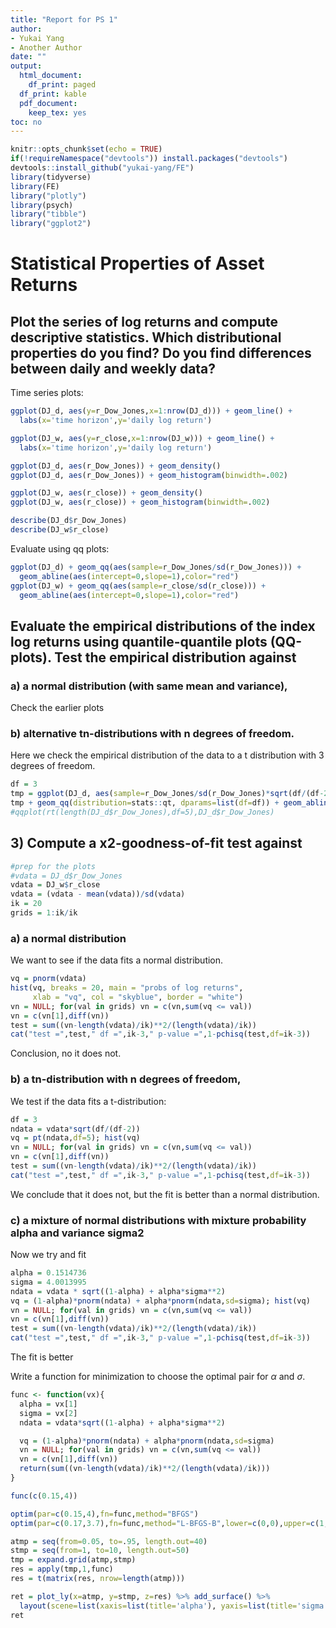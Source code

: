 ```yaml
---
title: "Report for PS 1"
author:
- Yukai Yang
- Another Author
date: ""
output:
  html_document:
    df_print: paged
  df_print: kable
  pdf_document:
    keep_tex: yes
toc: no
---
```


```r
knitr::opts_chunk$set(echo = TRUE)
if(!requireNamespace("devtools")) install.packages("devtools")
devtools::install_github("yukai-yang/FE")
library(tidyverse)
library(FE)
library("plotly")
library(psych)
library("tibble")
library("ggplot2")
```

#  Statistical Properties of Asset Returns

## Plot the series of log returns and compute descriptive statistics. Which distributional properties do you find? Do you find differences between daily and weekly data?

Time series plots:
```r
ggplot(DJ_d, aes(y=r_Dow_Jones,x=1:nrow(DJ_d))) + geom_line() +
  labs(x='time horizon',y='daily log return')
```

```r
ggplot(DJ_w, aes(y=r_close,x=1:nrow(DJ_w))) + geom_line() +
  labs(x='time horizon',y='daily log return')
```

```r
ggplot(DJ_d, aes(r_Dow_Jones)) + geom_density()
ggplot(DJ_d, aes(r_Dow_Jones)) + geom_histogram(binwidth=.002)

```

```r
ggplot(DJ_w, aes(r_close)) + geom_density()
ggplot(DJ_w, aes(r_close)) + geom_histogram(binwidth=.002)

```

```r
describe(DJ_d$r_Dow_Jones)
describe(DJ_w$r_close)
```
Evaluate using qq plots:
```r
ggplot(DJ_d) + geom_qq(aes(sample=r_Dow_Jones/sd(r_Dow_Jones))) +
  geom_abline(aes(intercept=0,slope=1),color="red")
ggplot(DJ_w) + geom_qq(aes(sample=r_close/sd(r_close))) +
  geom_abline(aes(intercept=0,slope=1),color="red")
```


## Evaluate the empirical distributions of the index log returns using quantile-quantile plots (QQ-plots). Test the empirical distribution against

### a) a normal distribution (with same mean and variance),

Check the earlier plots



### b) alternative tn-distributions with n degrees of freedom.

Here we check the empirical distribution of the data to a t distribution with 3 degrees of freedom. 

```r
df = 3
tmp = ggplot(DJ_d, aes(sample=r_Dow_Jones/sd(r_Dow_Jones)*sqrt(df/(df-2))))
tmp + geom_qq(distribution=stats::qt, dparams=list(df=df)) + geom_abline(aes(intercept=0,slope=1),color="red")
#qqplot(rt(length(DJ_d$r_Dow_Jones),df=5),DJ_d$r_Dow_Jones)
```


## 3) Compute a x2-goodness-of-fit test against

```r
#prep for the plots
#vdata = DJ_d$r_Dow_Jones
vdata = DJ_w$r_close
vdata = (vdata - mean(vdata))/sd(vdata)
ik = 20
grids = 1:ik/ik
```

### a) a normal distribution

We want to see if the data fits a normal distribution.
```r
vq = pnorm(vdata)
hist(vq, breaks = 20, main = "probs of log returns",
     xlab = "vq", col = "skyblue", border = "white")
vn = NULL; for(val in grids) vn = c(vn,sum(vq <= val))
vn = c(vn[1],diff(vn))
test = sum((vn-length(vdata)/ik)**2/(length(vdata)/ik))
cat("test =",test," df =",ik-3," p-value =",1-pchisq(test,df=ik-3))
```
Conclusion, no it does not.

### b) a tn-distribution with n degrees of freedom,

We test if the data fits a t-distribution:
```r
df = 3
ndata = vdata*sqrt(df/(df-2))
vq = pt(ndata,df=5); hist(vq)
vn = NULL; for(val in grids) vn = c(vn,sum(vq <= val))
vn = c(vn[1],diff(vn))
test = sum((vn-length(vdata)/ik)**2/(length(vdata)/ik))
cat("test =",test," df =",ik-3," p-value =",1-pchisq(test,df=ik-3))
```

We conclude that it does not, but the fit is better than a normal distribution.

### c) a mixture of normal distributions with mixture probability alpha and variance sigma2

Now we try and fit 

```r
alpha = 0.1514736
sigma = 4.0013995
ndata = vdata * sqrt((1-alpha) + alpha*sigma**2)
vq = (1-alpha)*pnorm(ndata) + alpha*pnorm(ndata,sd=sigma); hist(vq)
vn = NULL; for(val in grids) vn = c(vn,sum(vq <= val))
vn = c(vn[1],diff(vn))
test = sum((vn-length(vdata)/ik)**2/(length(vdata)/ik))
cat("test =",test," df =",ik-3," p-value =",1-pchisq(test,df=ik-3))
```

The fit is better

Write a function for minimization to choose the optimal pair for $\alpha$ and $\sigma$.

```r
func <- function(vx){
  alpha = vx[1]
  sigma = vx[2]
  ndata = vdata*sqrt((1-alpha) + alpha*sigma**2)

  vq = (1-alpha)*pnorm(ndata) + alpha*pnorm(ndata,sd=sigma)
  vn = NULL; for(val in grids) vn = c(vn,sum(vq <= val))
  vn = c(vn[1],diff(vn))
  return(sum((vn-length(vdata)/ik)**2/(length(vdata)/ik)))
}

func(c(0.15,4))

```


```r

optim(par=c(0.15,4),fn=func,method="BFGS")
optim(par=c(0.17,3.7),fn=func,method="L-BFGS-B",lower=c(0,0),upper=c(1,10))

```



```r
atmp = seq(from=0.05, to=.95, length.out=40)
stmp = seq(from=1, to=10, length.out=50)
tmp = expand.grid(atmp,stmp)
res = apply(tmp,1,func)
res = t(matrix(res, nrow=length(atmp)))

ret = plot_ly(x=atmp, y=stmp, z=res) %>% add_surface() %>%
  layout(scene=list(xaxis=list(title='alpha'), yaxis=list(title='sigma'), zaxis=list(title='function')))
ret
```


